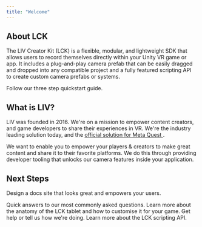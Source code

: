 ```yaml
---
title: "Welcome"
---
```


## About LCK

The LIV Creator Kit (LCK) is a flexible, modular, and lightweight SDK that allows users to record themselves directly within your Unity VR game or app.  It includes a plug-and-play camera prefab that can be easily dragged and dropped into any compatible project and a fully featured scripting API to create custom camera prefabs or systems.

<Card title="Start here" icon="rocket" horizontal="false" href="/installation">
  Follow our three step quickstart guide.
</Card>

## What is LIV?

LIV was founded in 2016. We're on a mission to empower content creators, and game developers to share their experiences in VR. We're the industry leading solution today, and the [official solution for Meta Quest ](https://developers.meta.com/horizon/blog/meta-quest-developer-LIV-mixed-reality-capture-support-sdk/).

We want to enable you to empower your players & creators to make great content and share it to their favorite platforms. We do this through providing developer tooling that unlocks our camera features inside your application.

## Next Steps

Design a docs site that looks great and empowers your users.

<Columns cols={2}>
  <Card title="Frequently Asked Questions" icon="question" href="/learn-more/faq">
    Quick answers to our most commonly asked questions.
  </Card>
  <Card title="Customising The Tablet" icon="palette" href="/customisation/tablet-intro">
    Learn more about the anatomy of the LCK tablet and how to customise it for your game.
  </Card>
  <Card title="Contact Us" icon="map" href="/learn-more/contact-us">
    Get help or tell us how we're doing.
  </Card>
  <Card title="API documentation" icon="terminal" href="/api-reference/introduction">
    Learn more about the LCK scripting API.
  </Card>
</Columns>